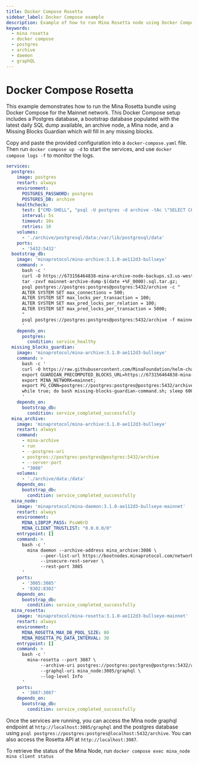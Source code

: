 ```yaml
---
title: Docker Compose Rosetta
sidebar_label: Docker Compose example
description: Example of how to run Mina Rosetta node using Docker Compose.
keywords:
  - mina rosetta
  - docker compose
  - postgres
  - archive
  - daemon
  - graphQL
---
```


# Docker Compose Rosetta

This example demonstrates how to run the Mina Rosetta bundle using Docker Compose for the Mainnet network. This Docker Compose setup includes a Postgres database, a bootstrap database populated with the latest daily SQL dump available, an archive node, a Mina node, and a Missing Blocks Guardian which will fill in any missing blocks.

Copy and paste the provided configuration into a `docker-compose.yaml` file. Then run `docker compose up -d` to start the services, and use `docker compose logs -f` to monitor the logs.

```yaml
services:
  postgres:
    image: postgres
    restart: always
    environment:
      POSTGRES_PASSWORD: postgres
      POSTGRES_DB: archive
    healthcheck:
      test: ["CMD-SHELL", "psql -U postgres -d archive -tAc \"SELECT COUNT(*) FROM pg_database WHERE datname='archive';\" | grep -q '^1$'"]
      interval: 5s
      timeout: 10s
      retries: 10
    volumes:
      - './archive/postgresql/data:/var/lib/postgresql/data'
    ports:
      - '5432:5432'
  bootstrap_db:
    image: 'minaprotocol/mina-archive:3.1.0-ae112d3-bullseye'
    command: >
      bash -c '
      curl -O https://673156464838-mina-archive-node-backups.s3.us-west-2.amazonaws.com/mainnet/mainnet-archive-dump-$(date +%F_0000).sql.tar.gz;
      tar -zxvf mainnet-archive-dump-$(date +%F_0000).sql.tar.gz;
      psql postgres://postgres:postgres@postgres:5432/archive -c "
      ALTER SYSTEM SET max_connections = 500;
      ALTER SYSTEM SET max_locks_per_transaction = 100;
      ALTER SYSTEM SET max_pred_locks_per_relation = 100;
      ALTER SYSTEM SET max_pred_locks_per_transaction = 5000;
      "
      psql postgres://postgres:postgres@postgres:5432/archive -f mainnet-archive-dump-$(date +%F_0000).sql;
      '
    depends_on:
      postgres:
        condition: service_healthy
  missing_blocks_guardian:
    image: 'minaprotocol/mina-archive:3.1.0-ae112d3-bullseye'
    command: >
      bash -c '
      curl -O https://raw.githubusercontent.com/MinaFoundation/helm-charts/main/mina-archive/scripts/missing-blocks-guardian-command.sh;
      export GUARDIAN_PRECOMPUTED_BLOCKS_URL=https://673156464838-mina-precomputed-blocks.s3.us-west-2.amazonaws.com/mainnet;
      export MINA_NETWORK=mainnet;
      export PG_CONN=postgres://postgres:postgres@postgres:5432/archive;
      while true; do bash missing-blocks-guardian-command.sh; sleep 600; done
      '
    depends_on:
      bootstrap_db:
        condition: service_completed_successfully
  mina_archive:
    image: 'minaprotocol/mina-archive:3.1.0-ae112d3-bullseye'
    restart: always
    command:
      - mina-archive
      - run
      - --postgres-uri
      - postgres://postgres:postgres@postgres:5432/archive
      - --server-port
      - "3086"
    volumes:
      - './archive/data:/data'
    depends_on:
      bootstrap_db:
        condition: service_completed_successfully
  mina_node:
    image: 'minaprotocol/mina-daemon:3.1.0-ae112d3-bullseye-mainnet'
    restart: always
    environment:
      MINA_LIBP2P_PASS: PssW0rD
      MINA_CLIENT_TRUSTLIST: "0.0.0.0/0"
    entrypoint: []
    command: >
      bash -c '
        mina daemon --archive-address mina_archive:3086 \
             --peer-list-url https://bootnodes.minaprotocol.com/networks/mainnet.txt \
             --insecure-rest-server \
             --rest-port 3085
      '
    ports:
      - '3085:3085'
      - '8302:8302'
    depends_on:
      bootstrap_db:
        condition: service_completed_successfully
  mina_rosetta:
    image: 'minaprotocol/mina-rosetta:3.1.0-ae112d3-bullseye-mainnet'
    restart: always
    environment:
      MINA_ROSETTA_MAX_DB_POOL_SIZE: 80
      MINA_ROSETTA_PG_DATA_INTERVAL: 30
    entrypoint: []
    command: >
      bash -c '
        mina-rosetta --port 3087 \
             --archive-uri postgres://postgres:postgres@postgres:5432/archive \
             --graphql-uri mina_node:3085/graphql \
             --log-level Info
      '
    ports:
      - '3087:3087'
    depends_on:
      bootstrap_db:
        condition: service_completed_successfully
```

Once the services are running, you can access the Mina node graphql endpoint at `http://localhost:3085/graphql` and the postgres database using  `psql postgres://postgres:postgres@localhost:5432/archive`.
You can also access the Rosetta API at `http://localhost:3087`.

To retrieve the status of the Mina Node, run `docker compose exec mina_node mina client status`
